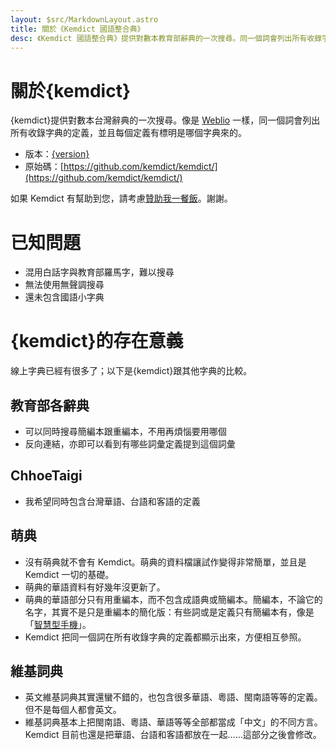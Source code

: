 ```yaml
---
layout: $src/MarkdownLayout.astro
title: 關於《Kemdict 國語整合典》
desc: 《Kemdict 國語整合典》提供對數本教育部辭典的一次搜尋。同一個詞會列出所有收錄字典的定義，並且每個定義有標明是哪個字典來的。存在意義 線上華語字典已經有很多了；以下是跟其他字典的比較。沒有萌典就不會有 Kemdict。萌典的資料檔讓試作變得非常簡單，並且是 Kemdict 一切的基礎。萌典的華語資料有好幾年沒更新了。萌典的華語部分只有用重編本…
---
```



# 關於{kemdict}

{kemdict}提供對數本台灣辭典的一次搜尋。像是 [Weblio](https://weblio.jp/) 一樣，同一個詞會列出所有收錄字典的定義，並且每個定義有標明是哪個字典來的。

- 版本：[{version}](/changelog)
- 原始碼：[https://github.com/kemdict/kemdict/](https://github.com/kemdict/kemdict/)

如果 Kemdict 有幫助到您，請考慮[贊助我一餐飯](https://www.buymeacoffee.com/kisaragihiu)。謝謝。

# 已知問題

- 混用白話字與教育部羅馬字，難以搜尋
- 無法使用無聲調搜尋
- 還未包含國語小字典

# {kemdict}的存在意義

線上字典已經有很多了；以下是{kemdict}跟其他字典的比較。

## 教育部各辭典

- 可以同時搜尋簡編本跟重編本，不用再煩惱要用哪個
- 反向連結，亦即可以看到有哪些詞彙定義提到這個詞彙

## ChhoeTaigi

- 我希望同時包含台灣華語、台語和客語的定義

## 萌典

- 沒有萌典就不會有 Kemdict。萌典的資料檔讓試作變得非常簡單，並且是 Kemdict 一切的基礎。
- 萌典的華語資料有好幾年沒更新了。
- 萌典的華語部分只有用重編本，而不包含成語典或簡編本。簡編本，不論它的名字，其實不是只是重編本的簡化版：有些詞或是定義只有簡編本有，像是「[智慧型手機](/word/智慧型手機)」。
- Kemdict 把同一個詞在所有收錄字典的定義都顯示出來，方便相互參照。

## 維基詞典

- 英文維基詞典其實還蠻不錯的，也包含很多華語、粵語、閩南語等等的定義。但不是每個人都會英文。
- 維基詞典基本上把閩南語、粵語、華語等等全部都當成「中文」的不同方言。Kemdict 目前也還是把華語、台語和客語都放在一起……這部分之後會修改。

